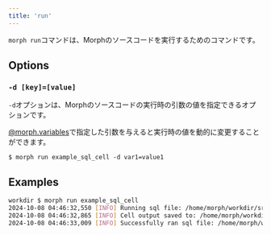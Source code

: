 ```yaml
---
title: 'run'
---
```


`morph run`コマンドは、Morphのソースコードを実行するためのコマンドです。

## Options

### `-d [key]=[value]`

`-d`オプションは、Morphのソースコードの実行時の引数の値を指定できるオプションです。

[@morph.variables](/sql-python/ja/python/morph-variables)で指定した引数を与えると実行時の値を動的に変更することができます。

```
$ morph run example_sql_cell -d var1=value1
```

## Examples

```bash Shell
workdir $ morph run example_sql_cell
2024-10-08 04:46:32,550 [INFO] Running sql file: /home/morph/workdir/src/example_sql_cell.sql
2024-10-08 04:46:32,865 [INFO] Cell output saved to: /home/morph/workdir/_private/example_sql_cell/20241008_044632.parquet
2024-10-08 04:46:33,009 [INFO] Successfully ran sql file: /home/morph/workdir/src/example_sql_cell.sql
```
